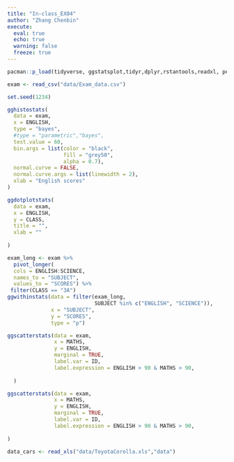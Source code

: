 ```yaml
---
title: "In-class_EX04"
author: "Zhang Chenbin"
execute: 
  eval: true
  echo: true
  warning: false
  freeze: true
---
```


```r
pacman::p_load(tidyverse, ggstatsplot,tidyr,dplyr,rstantools,readxl, performance, parameters)
```

```r
exam <- read_csv("data/Exam_data.csv")
```

```r
set.seed(1234)

gghistostats(
  data = exam,
  x = ENGLISH,
  type = "bayes",
  #type = "parametric","bayes",
  test.value = 60,
  bin.args = list(color = "black",
                  fill = "grey50",
                  alpha = 0.7),
  normal.curve = FALSE,
  normal.curve.args = list(linewidth = 2),
  xlab = "English scores"
)
```

```r
ggdotplotstats(
  data = exam,
  x = ENGLISH,
  y = CLASS,
  title = "",
  xlab = ""
  
)
```

```r
exam_long <- exam %>%
  pivot_longer(
  cols = ENGLISH:SCIENCE,
  names_to = "SUBJECT",
  values_to = "SCORES") %>%
 filter(CLASS == "3A")
ggwithinstats(data = filter(exam_long,
                            SUBJECT %in% c("ENGLISH", "SCIENCE")),
              x = "SUBJECT",
              y = "SCORES",
              type = "p")
```

```r
ggscatterstats(data = exam,
               x = MATHS,
               y = ENGLISH,
               marginal = TRUE,
               label.var = ID,
               label.expression = ENGLISH > 90 & MATHS > 90,
  
  )
```

```r
ggscatterstats(data = exam,
               x = MATHS,
               y = ENGLISH,
               marginal = TRUE,
               label.var = ID,
               label.expression = ENGLISH > 90 & MATHS > 90,
  
)
```

```r
data_cars <- read_xls("data/ToyotaCorolla.xls","data")
```

